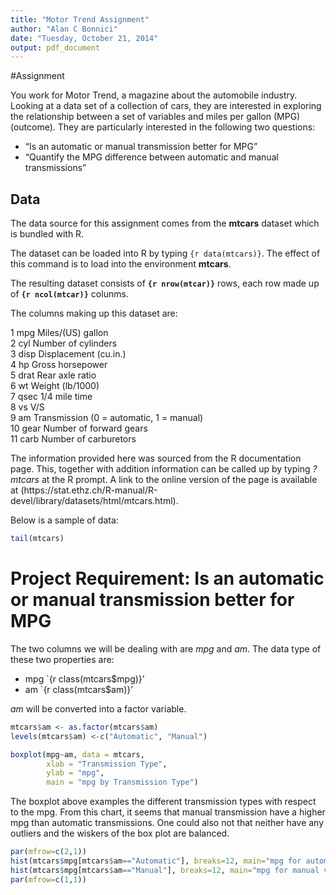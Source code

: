 ```yaml
---
title: "Motor Trend Assignment"
author: "Alan C Bonnici"
date: "Tuesday, October 21, 2014"
output: pdf_document
---
```


#Assignment

You work for Motor Trend, a magazine about the automobile industry. Looking at a data set of a collection of cars, they are interested in exploring the relationship between a set of variables and miles per gallon (MPG) (outcome). They are particularly interested in the following two questions:

* "Is an automatic or manual transmission better for MPG"
* "Quantify the MPG difference between automatic and manual transmissions"


## Data

The data source for this assignment comes from the **mtcars** dataset which is bundled with R.

The dataset can be loaded into R by typing `{r data(mtcars)}`. The effect of this command is to load into the environment **mtcars**.

The resulting dataset consists of **`{r nrow(mtcar)}`** rows, each row made up of **`{r ncol(mtcar)}`** colunms.

The columns making up this dataset are:

1 mpg	 Miles/(US) gallon  
2 cyl	 Number of cylinders  
3 disp	 Displacement (cu.in.)  
4 hp	 Gross horsepower  
5 drat	 Rear axle ratio  
6 wt	 Weight (lb/1000)  
7 qsec	 1/4 mile time  
8 vs	 V/S  
9 am	 Transmission (0 = automatic, 1 = manual)  
10 gear	 Number of forward gears  
11 carb	 Number of carburetors  

The information provided here was sourced from the R documentation page. This, together with addition information can be called up by typing *?mtcars* at the R prompt. A link to the online version of the page is available at (https://stat.ethz.ch/R-manual/R-devel/library/datasets/html/mtcars.html).

Below is a sample of data:

```r
tail(mtcars)
```


# Project Requirement: **Is an automatic or manual transmission better for MPG**

The two columns we will be dealing with are *mpg* and *am*. The data type of these two properties are:

* mpg    `{r class(mtcars$mpg)}'  
* am     `{r class(mtcars$am)}'

*am* will be converted into a factor variable.

```r
mtcars$am <- as.factor(mtcars$am)
levels(mtcars$am) <-c("Automatic", "Manual")
```

```r
boxplot(mpg~am, data = mtcars,
        xlab = "Transmission Type",
        ylab = "mpg",
        main = "mpg by Transmission Type")
```

The boxplot above examples the different transmission types with respect to the mpg. From this chart, it seems that manual transmission have a higher mpg than automatic transmissions. One could also not that neither have any outliers and the wiskers of the box plot are balanced.

```r
par(mfrow=c(2,1))
hist(mtcars$mpg[mtcars$am=="Automatic"], breaks=12, main="mpg for automatic vehicles", xlab="mpg", xlim=c(10, 35))
hist(mtcars$mpg[mtcars$am=="Manual"], breaks=12, main="mpg for manual vehicles", xlab="mpg", xlim=c(10,35))
par(mfrow=c(1,1))
```

